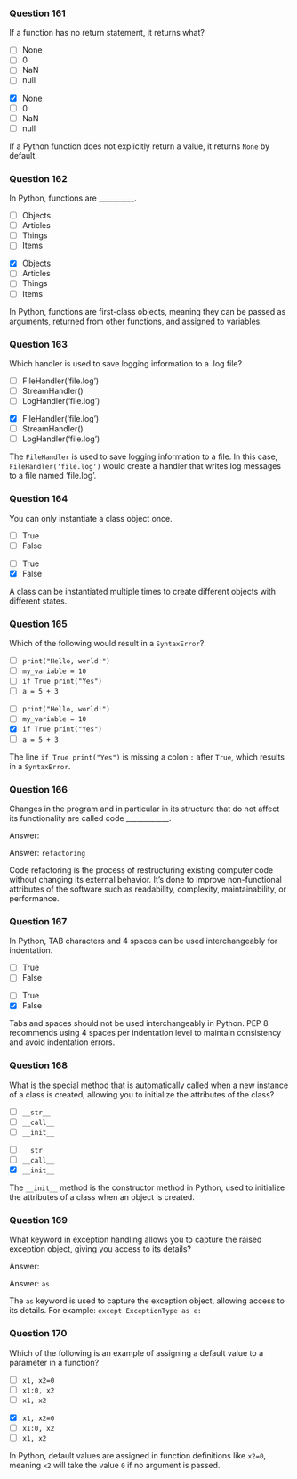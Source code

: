 ### Question 161 {.question}

If a function has no return statement, it returns what?

::: {.r-stack}

::: {.absolute .left-0 .top-0 width=100%}
- [ ] None
- [ ] 0
- [ ] NaN
- [ ] null
:::

::: {.fragment .fade-in .absolute .left-0 .top-0 width=100%}
- [x] None
- [ ] 0
- [ ] NaN
- [ ] null


::: {.explanation}
If a Python function does not explicitly return a value, it returns `None` by default.
:::
:::
:::

### Question 162 {.question}

In Python, functions are __________.

::: {.r-stack}

::: {.absolute .left-0 .top-0 width=100%}
- [ ] Objects
- [ ] Articles
- [ ] Things
- [ ] Items
:::

::: {.fragment .fade-in .absolute .left-0 .top-0 width=100%}
- [x] Objects
- [ ] Articles
- [ ] Things
- [ ] Items


::: {.explanation}
In Python, functions are first-class objects, meaning they can be passed as arguments, returned from other functions, and assigned to variables.
:::
:::
:::

### Question 163 {.question}

Which handler is used to save logging information to a .log file?

::: {.r-stack}
::: {.absolute .left-0 .top-0 width=100%}
- [ ] FileHandler('file.log')
- [ ] StreamHandler()
- [ ] LogHandler('file.log')
:::

::: {.fragment .fade-in .absolute .left-0 .top-0 width=100%}
- [x] FileHandler('file.log')
- [ ] StreamHandler()
- [ ] LogHandler('file.log')

::: {.explanation}
The `FileHandler` is used to save logging information to a file. In this case, `FileHandler('file.log')` would create a handler that writes log messages to a file named 'file.log'.
:::
:::
:::

### Question 164 {.question}

You can only instantiate a class object once.

::: {.r-stack}

::: {.absolute .left-0 .top-0 width=100%}
- [ ] True
- [ ] False
:::

::: {.fragment .fade-in .absolute .left-0 .top-0 width=100%}
- [ ] True
- [x] False


::: {.explanation}
A class can be instantiated multiple times to create different objects with different states.
:::
:::
:::

### Question 165 {.question}

Which of the following would result in a `SyntaxError`?

::: {.r-stack}

::: {.absolute .left-0 .top-0 width=100%}
- [ ] `print("Hello, world!")`
- [ ] `my_variable = 10`
- [ ] `if True print("Yes")`
- [ ] `a = 5 + 3`
:::

::: {.fragment .fade-in .absolute .left-0 .top-0 width=100%}
- [ ] `print("Hello, world!")`
- [ ] `my_variable = 10`
- [x] `if True print("Yes")`
- [ ] `a = 5 + 3`


::: {.explanation}
The line `if True print("Yes")` is missing a colon `:` after `True`, which results in a `SyntaxError`.
:::
:::
:::

### Question 166 {.question}

Changes in the program and in particular in its structure that do not affect its functionality are called code ____________.

::: {.r-stack}

::: {.absolute .left-0 .top-0 width=100%}
Answer: 
:::

::: {.fragment .fade-in .absolute .left-0 .top-0 width=100%}
Answer: `refactoring`

::: {.explanation}
Code refactoring is the process of restructuring existing computer code without changing its external behavior. It's done to improve non-functional attributes of the software such as readability, complexity, maintainability, or performance.
:::
:::
:::

### Question 167 {.question}

In Python, TAB characters and 4 spaces can be used interchangeably for indentation.

::: {.r-stack}

::: {.absolute .left-0 .top-0 width=100%}
- [ ] True
- [ ] False
:::

::: {.fragment .fade-in .absolute .left-0 .top-0 width=100%}
- [ ] True
- [x] False


::: {.explanation}
Tabs and spaces should not be used interchangeably in Python. PEP 8 recommends using 4 spaces per indentation level to maintain consistency and avoid indentation errors.
:::
:::
:::

### Question 168 {.question}

What is the special method that is automatically called when a new instance of a class is created, allowing you to initialize the attributes of the class?

::: {.r-stack}

::: {.absolute .left-0 .top-0 width=100%}
- [ ] `__str__`
- [ ] `__call__`
- [ ] `__init__`
:::

::: {.fragment .fade-in .absolute .left-0 .top-0 width=100%}
- [ ] `__str__`
- [ ] `__call__`
- [x] `__init__`


::: {.explanation}
The `__init__` method is the constructor method in Python, used to initialize the attributes of a class when an object is created.
:::
:::
:::

### Question 169 {.question}

What keyword in exception handling allows you to capture the raised exception object, giving you access to its details?

::: {.r-stack}
::: {.absolute .left-0 .top-0 width=100%}
Answer:
:::

::: {.fragment .fade-in .absolute .left-0 .top-0 width=100%}
Answer: `as`

::: {.explanation}
The `as` keyword is used to capture the exception object, allowing access to its details. For example: `except ExceptionType as e:`
:::
:::
:::

### Question 170 {.question}

Which of the following is an example of assigning a default value to a parameter in a function?

::: {.r-stack}

::: {.absolute .left-0 .top-0 width=100%}
- [ ] `x1, x2=0`
- [ ] `x1:0, x2`
- [ ] `x1, x2`
:::

::: {.fragment .fade-in .absolute .left-0 .top-0 width=100%}
- [x] `x1, x2=0`
- [ ] `x1:0, x2`
- [ ] `x1, x2`


::: {.explanation}
In Python, default values are assigned in function definitions like `x2=0`, meaning `x2` will take the value `0` if no argument is passed.
:::
:::
:::

